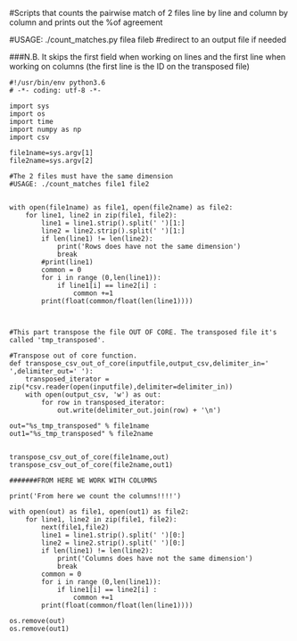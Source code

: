 #Scripts that counts the pairwise match of 2 files line by line and column by column and prints out the %of agreement


#USAGE: ./count_matches.py filea fileb
#redirect to an output file if needed

###N.B. It skips the first field when working on lines and the first line when working on columns (the first line is the ID on the transposed file)

```
#!/usr/bin/env python3.6
# -*- coding: utf-8 -*- 

import sys 
import os
import time
import numpy as np 
import csv

file1name=sys.argv[1]
file2name=sys.argv[2]

#The 2 files must have the same dimension
#USAGE: ./count_matches file1 file2


with open(file1name) as file1, open(file2name) as file2:
    for line1, line2 in zip(file1, file2):
        line1 = line1.strip().split(' ')[1:]
        line2 = line2.strip().split(' ')[1:]
        if len(line1) != len(line2):
            print('Rows does have not the same dimension')
            break
        #print(line1)
        common = 0
        for i in range (0,len(line1)):
            if line1[i] == line2[i] :
                common +=1
        print(float(common/float(len(line1))))



#This part transpose the file OUT OF CORE. The transposed file it's called 'tmp_transposed'. 

#Transpose out of core function. 
def transpose_csv_out_of_core(inputfile,output_csv,delimiter_in=' ',delimiter_out=' '):
    transposed_iterator = zip(*csv.reader(open(inputfile),delimiter=delimiter_in))
    with open(output_csv, 'w') as out:
        for row in transposed_iterator:
            out.write(delimiter_out.join(row) + '\n')

out="%s_tmp_transposed" % file1name
out1="%s_tmp_transposed" % file2name


transpose_csv_out_of_core(file1name,out)
transpose_csv_out_of_core(file2name,out1)

#######FROM HERE WE WORK WITH COLUMNS

print('From here we count the columns!!!!')

with open(out) as file1, open(out1) as file2:
    for line1, line2 in zip(file1, file2):
        next(file1,file2)
        line1 = line1.strip().split(' ')[0:]
        line2 = line2.strip().split(' ')[0:]
        if len(line1) != len(line2):
            print('Columns does have not the same dimension')
            break
        common = 0
        for i in range (0,len(line1)):
            if line1[i] == line2[i] :
                common +=1
        print(float(common/float(len(line1))))

os.remove(out)
os.remove(out1)
```
